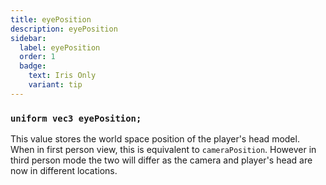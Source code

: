 ```yaml
---
title: eyePosition
description: eyePosition
sidebar:
  label: eyePosition
  order: 1
  badge:
    text: Iris Only
    variant: tip
---
```


### `uniform vec3 eyePosition;`

This value stores the world space position of the player's head model. When in first person view, this is equivalent to `cameraPosition`. However in third person mode the two will differ as the camera and player's head are now in different locations.